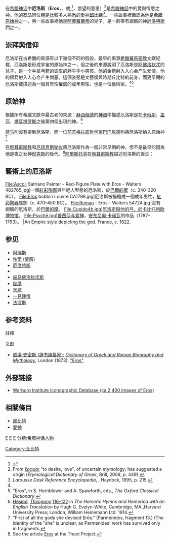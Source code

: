 {{noteTA|G=MY}}
{{Infobox deity
| type             = Greek
| name             = 厄洛斯<br />Eros
| image            = Eros Farnese MAN Napoli 6353.jpg 
| image_size       =
| alt              =
| caption          = [[龐貝古城|龐貝古城]]的大理石'''厄洛斯'''雕像，被認為是出自[[普拉克西特列斯|普拉克西特列斯]]之作品<ref>A. Corso, ''Concerning the catalogue of Praxiteles’ exhibition held in the Louvre.'' Conference paper presented at ИНДОЕВРОПЕЙСКОЕ ЯЗЫКОЗНАНИЕ И КЛАССИЧЕСКАЯ ФИЛОЛОГИЯ – 11 June 2007; p. 159</ref>
| god_of           = 愛與情慾之神
| abode            = [[奥林匹斯山|奥林匹斯山]]
| symbol           = 弓、箭、蠟燭、心、翅膀和親吻
| consort          = [[普绪克|普绪克]]
| parents          =  [[阿佛洛狄忒|阿佛洛狄忒]]、[[阿瑞斯|阿瑞斯]]
| siblings         = [[哈耳摩尼亞_(希臘神話)|哈耳摩尼亞]]、[[福波斯|福波斯]]、[[得摩斯|得摩斯]]、{{tsl|en|Adrestia|阿德雷西亞}}和[[安忒洛斯|安忒洛斯]]們
| children         = 歡愉女神{{tsl|en|Hedone|赫多奈}}（希臘名）/ {{tsl|en|Voluptas|沃路普塔斯}}（羅馬名）
| Roman_equivalent = [[邱比特|邱比特]]
}}
{{Ancient Greek religion}}

在[[希腊神话|希腊神话]]中'''厄洛斯'''（'''Eros'''，{{IPAc-en|ˈ|ɪər|ɒ|s}}、{{IPAc-en|US|ˈ|ɛr|ɒ|s}}或{{IPAc-en|ˈ|ɛr|oʊ|s|}};<ref>{{Cite web |url=http://www.oxfordlearnersdictionaries.com/definition/american_english/eros |title=''Oxford Learner's Dictionaries:'' "Eros" |access-date=2017-07-24 |archive-date=2020-07-11 |archive-url=https://web.archive.org/web/20200711211725/https://www.oxfordlearnersdictionaries.com/definition/american_english/eros |dead-url=no }}</ref>{{lang-grc-gre|[[wikt:Ἔρως|Ἔρως]]}}，慾望的意思）<ref>From [[wikt:ἔραμαι|ἔραμαι]] "to desire, love", of uncertain etymology; {{tsl|en|Robert S. P. Beekes}} has suggested a {{tsl|en|Pre-Greek}} origin (''Etymological Dictionary of Greek'', Brill, 2009, p. 449).</ref>是[[希臘神祇及神話人物列表|希臘神話]]中的愛與情慾之神。他的[[罗马神话|罗马]]同位體是比較多人熟悉的愛神[[邱比特|邱比特]]<ref name=Lar>''Larousse Desk Reference Encyclopedia'', {{tsl|en|The Book People}}, Haydock, 1995, p. 215.</ref>。一些故事裡面認為他是[[希腊原始神|希腊原始神]]之一，另一些故事裡他是[[阿芙蘿黛蒂|阿芙蘿黛蒂]]的兒子，是一群帶有翅膀的神[[厄洛特斯|厄洛特斯]]們之一。

==崇拜與信仰==
厄洛斯在古希臘的來源有以下幾個不同的假設，最早的來源[[希臘羅馬密教|希臘羅馬密教]]文獻紀載，厄洛斯是形成宇宙的原始神之一，但之後的來源說明了厄洛斯是[[阿佛洛狄忒|阿佛洛狄忒]]的兒子，是一个手拿弓箭的调皮的胖乎乎小男孩，他的金箭射入人心会产生爱情，他的銀箭射入人心会产生憎恶。這個姿態是文藝復興時期丘比特的前身，而更早期的厄洛斯被描述為一個具有性權威的成年男性，也是一位藝術家。<ref name = Theoi /><ref>"Eros", in S. Hornblower and A. Spawforth, eds., ''The Oxford Classical Dictionary''.</ref>

==原始神==
根據所有希臘文獻中最古老的來源：[[赫西俄德|赫西俄德]]的[[神谱|神谱]]中描述厄洛斯是在[[卡俄斯|卡俄斯]]、[[盖亚|盖亚]]、[[塔耳塔罗斯|塔耳塔罗斯]]之後第四個出現的神。<ref>[[赫西俄德|Hesiod]], ''[[神谱|Theogony]]'' [http://www.perseus.tufts.edu/hopper/text?doc=Hes.+Th.+116 116–122] {{Wayback|url=http://www.perseus.tufts.edu/hopper/text?doc=Hes.+Th.+116 |date=20201003071619 }} in ''The Homeric Hymns and Homerica with an English Translation'' by Hugh G. Evelyn-White, Cambridge, MA.,Harvard University Press; London, William Heinemann Ltd. 1914.</ref>

[[荷马|荷马]]則沒有提到厄洛斯，而一位[[前苏格拉底哲学|前苏格拉底哲学家]][[巴门尼德|巴门尼德]]則將厄洛斯納入原始神<ref>"First of all the gods she devised Erōs." (Parmenides, fragment 13.) (The identity of the "she" is unclear, as Parmenides' work has survived only in fragments.</ref>

在[[俄耳甫斯教|俄耳甫斯教]]和[[厄琉息斯秘仪|厄琉息斯秘仪]]將厄洛斯作為一個非常早期的神，但不是最早的因為他是夜之女神[[倪克斯|倪克斯]]的後代。<ref name = Theoi>See the article [http://www.theoi.com/Protogenos/Eros.html Eros] {{Wayback|url=http://www.theoi.com/Protogenos/Eros.html |date=20210125010549 }} at the Theoi Project.</ref>[[阿里斯托芬|阿里斯托芬]]在[[俄耳甫斯教|俄耳甫斯教]]描述厄洛斯的誕生：

{{quotation|'''原文：'''''At the beginning there was only Chaos, Night (Nyx), Darkness (Erebus), and the Abyss (Tartarus). Earth, the Air and Heaven had no existence. Firstly, blackwinged Night laid a germless egg in the bosom of the infinite deeps of Darkness, and from this, after the revolution of long ages, sprang the graceful Love (Eros) with his glittering golden wings, swift as the whirlwinds of the tempest. He mated in the deep Abyss with dark Chaos, winged like himself, and thus hatched forth our race, which was the first to see the light''
'''譯文：'''世界最初只有渾沌[[卡俄斯|卡俄斯]]，夜晚[[倪克斯|倪克斯]]，黑暗[[厄瑞玻斯|厄瑞玻斯]]，以及深淵[[塔爾塔羅斯|塔爾塔羅斯]]。大地、空氣及天皆未存在。一開始，黑翼的夜晚在無限深的黑暗中生了一顆無胚的卵。經過漫長的時間後，卵中誕生了閃耀金翅的愛厄洛斯，敏捷如暴風中的龍卷。他在黑暗的渾沌中與深淵交合，因而誕生了第一個見到光明的吾族。......
}}

==藝術上的厄洛斯==
<gallery>
File:Ascoli Satriano Painter - Red-Figure Plate with Eros - Walters 482765.jpg|一個[[紅彩陶器|紅彩陶器]]與年輕人型態的厄洛斯，於[[巴爾的摩|巴爾的摩]]{{tsl|en|Walters Art Museum|瓦爾特斯美術館}}（c. 340-320 BC）。
File:Eros bobbin Louvre CA1798.jpg|厄洛斯被描繪成一個成年男性，[[紅彩陶器|紅彩陶器]]底部（c. 470–450 BC）。
File:Roman - Eros - Walters 54724.jpg|沒有翅膀的厄洛斯，於[[巴爾的摩|巴爾的摩]]{{tsl|en|Walters Art Museum|瓦爾特斯美術館}}。
File:Cupido4b.jpg|厄洛斯與他的弓，於[[卡比托利欧博物馆|卡比托利欧博物馆]]。
File:Psyché.jpg|[[普西莎与爱神|普西莎与爱神]]，[[安东尼奥·卡诺瓦|安东尼奥·卡诺瓦]]的作品（1787–1793）。
|An Empire style {{tsl|en|chariot clock}} depicting the god. France, c. 1822.
</gallery>

== 参见 ==
{{Portal|神話}}
* [[阿瑞斯|阿瑞斯]]
* [[性愛_(情感)|性愛 (情感)]]
* [[厄洛特斯|厄洛特斯]]
* {{tsl|en|Greek words for love|希臘文的愛}}
* [[赫马佛洛狄忒斯|赫马佛洛狄忒斯]]
* [[伽摩|伽摩]]
* [[天魔|天魔]]
* [[一見鍾情|一見鍾情]]
* [[法涅斯|法涅斯]]

== 参考资料 ==
;註釋
{{reflist|2}}
;文獻
* [[威廉·史密斯_(辞书编纂家)|威廉·史密斯 (辞书编纂家)]]; ''[[Dictionary_of_Greek_and_Roman_Biography_and_Mythology|Dictionary of Greek and Roman Biography and Mythology]]'', London (1873). [http://www.perseus.tufts.edu/hopper/text?doc=Perseus%3Atext%3A1999.04.0104%3Aalphabetic+letter%3DE%3Aentry+group%3D6%3Aentry%3Deros-bio-1 "Eros"]{{Wayback|url=http://www.perseus.tufts.edu/hopper/text?doc=Perseus%3Atext%3A1999.04.0104%3Aalphabetic+letter%3DE%3Aentry+group%3D6%3Aentry%3Deros-bio-1 |date=20160314191359 }}

== 外部链接 ==
{{Commons category|Eros}}
* [http://warburg.sas.ac.uk/vpc/VPC_search/subcats.php?cat_1=5&cat_2=167 Warburg Institute Iconographic Database (ca 2,400 images of Eros)]{{Wayback|url=http://warburg.sas.ac.uk/vpc/VPC_search/subcats.php?cat_1=5&cat_2=167 |date=20160303201932 }}
== 相關條目 ==
* [[邱比特|邱比特]]
* [[愛神|愛神]]

{{希腊拟人化神}}
{{希腊原始神}}
{{希臘神話諸神}}
{{希臘宗教}}
{{神話}}

{{權威控制}}

[[分類:希臘神祇|E]]
[[分類:愛神|E]]
[[分類:希臘神話弓箭手|E]]
[[分類:希腊神话人物|分類:希腊神话人物]]
[[Category:丘比特|Category:丘比特]]